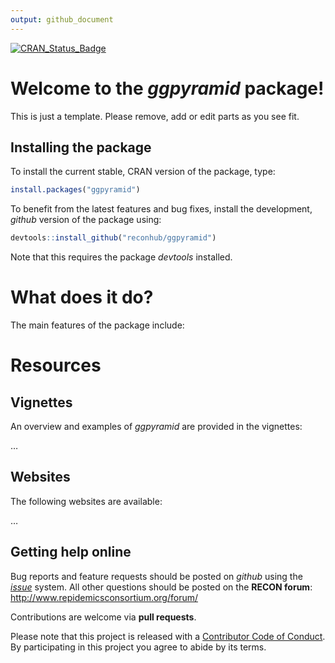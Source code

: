```yaml
---
output: github_document
---
```


[![CRAN_Status_Badge](http://www.r-pkg.org/badges/version/ggpyramid)](https://cran.r-project.org/package=ggpyramid)

# Welcome to the *ggpyramid* package!

This is just a template. Please remove, add or edit parts as you see fit.

## Installing the package

To install the current stable, CRAN version of the package, type:
```r
install.packages("ggpyramid")
```

To benefit from the latest features and bug fixes, install the development, *github* version of the package using:
```r
devtools::install_github("reconhub/ggpyramid")
```

Note that this requires the package *devtools* installed.


# What does it do?

The main features of the package include:



# Resources

## Vignettes

An overview and examples of *ggpyramid* are provided in the vignettes:

...

## Websites

The following websites are available:

...

## Getting help online

Bug reports and feature requests should be posted on *github* using the [*issue*](http://github.com/reconhub/ggpyramid/issues) system. All other questions should be posted on the **RECON forum**: <br>
[http://www.repidemicsconsortium.org/forum/](http://www.repidemicsconsortium.org/forum/)

Contributions are welcome via **pull requests**.

Please note that this project is released with a [Contributor Code of Conduct](CONDUCT.md). By participating in this project you agree to abide by its terms.


